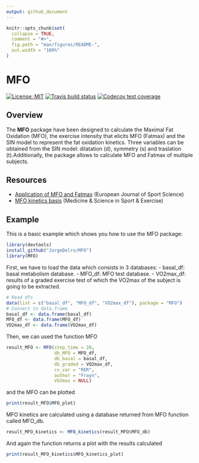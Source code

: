 ```yaml
---
output: github_document
---
```


```r
knitr::opts_chunk$set(
  collapse = TRUE,
  comment = "#>",
  fig.path = "man/figures/README-",
  out.width = "100%"
)
```

# MFO

<!-- badges: start -->
[![License: MIT](https://img.shields.io/badge/License-MIT-yellow.svg)](https://opensource.org/licenses/MIT)
[![Travis build status](https://travis-ci.com/JorgeDelro/MFO.svg?branch=master)](https://travis-ci.com/JorgeDelro/MFO)
[![Codecov test coverage](https://codecov.io/gh/JorgeDelro/MFO/branch/master/graph/badge.svg)](https://codecov.io/gh/JorgeDelro/MFO?branch=master)
<!-- badges: end -->

## Overview

The **MFO** package have been designed to calculate the Maximal Fat Oxidation (MFO), the exercise intensity that elicits MFO (Fatmax) and the SIN model to represent the fat oxidation kinetics. Three variables can be obtained from the SIN model: dilatation (d), symmetry (s) and traslation (t).Additionally, the package allows to calculate MFO and Fatmax of multiple subjects. 

## Resources

* [Application of MFO and Fatmax](https://www.tandfonline.com/doi/abs/10.1080/17461391.2020.1788650?journalCode=tejs20) (European Journal of Sport Science)
* [MFO kinetics basis](https://journals.lww.com/acsm-msse/Fulltext/2009/08000/A_Mathematical_Model_to_Describe_Fat_Oxidation.11.aspx) (Medicine & Science in Sport & Exercise)



## Example

This is a basic example which shows you how to use the MFO package:

```r
library(devtools)
install_github("JorgeDelro/MFO")
library(MFO)
```

First, we have to load the data which consists in 3 databases:
- basal_df: basal metabolism database.
- MFO_df: MFO test database.
- VO2max_df: results of a graded exercise test of which the VO2max of the subject is going to be extracted.


```r

# Read dfs
data(list = c("basal_df", "MFO_df", "VO2max_df"), package = "MFO")
# Convert to data.frame
basal_df <- data.frame(basal_df)
MFO_df <- data.frame(MFO_df)
VO2max_df <- data.frame(VO2max_df)
```


Then, we can used the function MFO 
```r
result_MFO <- MFO(step_time = 20,
                  db_MFO = MFO_df,
                  db_basal = basal_df,
                  db_graded = VO2max_df,
                  cv_var = "RER",
                  author = "Frayn",
                  VO2max = NULL)
```

and the MFO can be plotted
```r
print(result_MFO$MFO_plot)
```

MFO kinetics are calculated using a database returned from MFO function called MFO_db.

```r
result_MFO_kinetics <- MFO_kinetics(result_MFO$MFO_db)
```

And again the function returns a plot with the results calculated
```r
print(result_MFO_kinetics$MFO_kinetics_plot)
```

